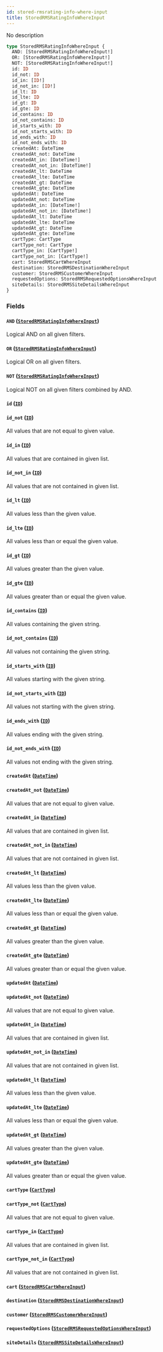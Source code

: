 ```yaml
---
id: stored-rmsrating-info-where-input
title: StoredRMSRatingInfoWhereInput
---
```


No description

```graphql
type StoredRMSRatingInfoWhereInput {
  AND: [StoredRMSRatingInfoWhereInput!]
  OR: [StoredRMSRatingInfoWhereInput!]
  NOT: [StoredRMSRatingInfoWhereInput!]
  id: ID
  id_not: ID
  id_in: [ID!]
  id_not_in: [ID!]
  id_lt: ID
  id_lte: ID
  id_gt: ID
  id_gte: ID
  id_contains: ID
  id_not_contains: ID
  id_starts_with: ID
  id_not_starts_with: ID
  id_ends_with: ID
  id_not_ends_with: ID
  createdAt: DateTime
  createdAt_not: DateTime
  createdAt_in: [DateTime!]
  createdAt_not_in: [DateTime!]
  createdAt_lt: DateTime
  createdAt_lte: DateTime
  createdAt_gt: DateTime
  createdAt_gte: DateTime
  updatedAt: DateTime
  updatedAt_not: DateTime
  updatedAt_in: [DateTime!]
  updatedAt_not_in: [DateTime!]
  updatedAt_lt: DateTime
  updatedAt_lte: DateTime
  updatedAt_gt: DateTime
  updatedAt_gte: DateTime
  cartType: CartType
  cartType_not: CartType
  cartType_in: [CartType!]
  cartType_not_in: [CartType!]
  cart: StoredRMSCartWhereInput
  destination: StoredRMSDestinationWhereInput
  customer: StoredRMSCustomerWhereInput
  requestedOptions: StoredRMSRequestedOptionsWhereInput
  siteDetails: StoredRMSSiteDetailsWhereInput
}
```

### Fields

#### `AND` ([`StoredRMSRatingInfoWhereInput`](../../order-view-service/inputs/stored-rmsrating-info-where-input))

Logical AND on all given filters.

#### `OR` ([`StoredRMSRatingInfoWhereInput`](../../order-view-service/inputs/stored-rmsrating-info-where-input))

Logical OR on all given filters.

#### `NOT` ([`StoredRMSRatingInfoWhereInput`](../../order-view-service/inputs/stored-rmsrating-info-where-input))

Logical NOT on all given filters combined by AND.

#### `id` ([`ID`](../../order-view-service/scalars/id))

#### `id_not` ([`ID`](../../order-view-service/scalars/id))

All values that are not equal to given value.

#### `id_in` ([`ID`](../../order-view-service/scalars/id))

All values that are contained in given list.

#### `id_not_in` ([`ID`](../../order-view-service/scalars/id))

All values that are not contained in given list.

#### `id_lt` ([`ID`](../../order-view-service/scalars/id))

All values less than the given value.

#### `id_lte` ([`ID`](../../order-view-service/scalars/id))

All values less than or equal the given value.

#### `id_gt` ([`ID`](../../order-view-service/scalars/id))

All values greater than the given value.

#### `id_gte` ([`ID`](../../order-view-service/scalars/id))

All values greater than or equal the given value.

#### `id_contains` ([`ID`](../../order-view-service/scalars/id))

All values containing the given string.

#### `id_not_contains` ([`ID`](../../order-view-service/scalars/id))

All values not containing the given string.

#### `id_starts_with` ([`ID`](../../order-view-service/scalars/id))

All values starting with the given string.

#### `id_not_starts_with` ([`ID`](../../order-view-service/scalars/id))

All values not starting with the given string.

#### `id_ends_with` ([`ID`](../../order-view-service/scalars/id))

All values ending with the given string.

#### `id_not_ends_with` ([`ID`](../../order-view-service/scalars/id))

All values not ending with the given string.

#### `createdAt` ([`DateTime`](../../order-view-service/scalars/date-time))

#### `createdAt_not` ([`DateTime`](../../order-view-service/scalars/date-time))

All values that are not equal to given value.

#### `createdAt_in` ([`DateTime`](../../order-view-service/scalars/date-time))

All values that are contained in given list.

#### `createdAt_not_in` ([`DateTime`](../../order-view-service/scalars/date-time))

All values that are not contained in given list.

#### `createdAt_lt` ([`DateTime`](../../order-view-service/scalars/date-time))

All values less than the given value.

#### `createdAt_lte` ([`DateTime`](../../order-view-service/scalars/date-time))

All values less than or equal the given value.

#### `createdAt_gt` ([`DateTime`](../../order-view-service/scalars/date-time))

All values greater than the given value.

#### `createdAt_gte` ([`DateTime`](../../order-view-service/scalars/date-time))

All values greater than or equal the given value.

#### `updatedAt` ([`DateTime`](../../order-view-service/scalars/date-time))

#### `updatedAt_not` ([`DateTime`](../../order-view-service/scalars/date-time))

All values that are not equal to given value.

#### `updatedAt_in` ([`DateTime`](../../order-view-service/scalars/date-time))

All values that are contained in given list.

#### `updatedAt_not_in` ([`DateTime`](../../order-view-service/scalars/date-time))

All values that are not contained in given list.

#### `updatedAt_lt` ([`DateTime`](../../order-view-service/scalars/date-time))

All values less than the given value.

#### `updatedAt_lte` ([`DateTime`](../../order-view-service/scalars/date-time))

All values less than or equal the given value.

#### `updatedAt_gt` ([`DateTime`](../../order-view-service/scalars/date-time))

All values greater than the given value.

#### `updatedAt_gte` ([`DateTime`](../../order-view-service/scalars/date-time))

All values greater than or equal the given value.

#### `cartType` ([`CartType`](../../order-view-service/enums/cart-type))

#### `cartType_not` ([`CartType`](../../order-view-service/enums/cart-type))

All values that are not equal to given value.

#### `cartType_in` ([`CartType`](../../order-view-service/enums/cart-type))

All values that are contained in given list.

#### `cartType_not_in` ([`CartType`](../../order-view-service/enums/cart-type))

All values that are not contained in given list.

#### `cart` ([`StoredRMSCartWhereInput`](../../order-view-service/inputs/stored-rmscart-where-input))

#### `destination` ([`StoredRMSDestinationWhereInput`](../../order-view-service/inputs/stored-rmsdestination-where-input))

#### `customer` ([`StoredRMSCustomerWhereInput`](../../order-view-service/inputs/stored-rmscustomer-where-input))

#### `requestedOptions` ([`StoredRMSRequestedOptionsWhereInput`](../../order-view-service/inputs/stored-rmsrequested-options-where-input))

#### `siteDetails` ([`StoredRMSSiteDetailsWhereInput`](../../order-view-service/inputs/stored-rmssite-details-where-input))
